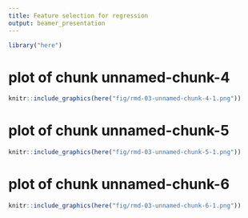 ```yaml
---
title: Feature selection for regression
output: beamer_presentation
---
```

```r
library("here")
```
# plot of chunk unnamed-chunk-4
```r
knitr::include_graphics(here("fig/rmd-03-unnamed-chunk-4-1.png"))
```

\newpage
# plot of chunk unnamed-chunk-5
```r
knitr::include_graphics(here("fig/rmd-03-unnamed-chunk-5-1.png"))
```

\newpage
# plot of chunk unnamed-chunk-6
```r
knitr::include_graphics(here("fig/rmd-03-unnamed-chunk-6-1.png"))
```

\newpage
